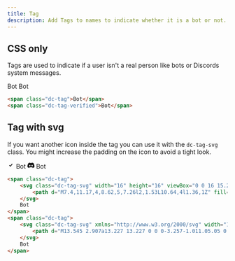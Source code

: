 ```yaml
---
title: Tag
description: Add Tags to names to indicate whether it is a bot or not.
---
```




## CSS only

Tags are used to indicate if a user isn't a real person like bots or Discords system messages.

<CodePreview>
  <Row>
    <Tag>Bot</Tag>
    <Tag verified={true}>Bot</Tag>
  </Row>
</CodePreview>

```html
<span class="dc-tag">Bot</span>
<span class="dc-tag-verified">Bot</span>
```

## Tag with svg

If you want another icon inside the tag you can use it with the `dc-tag-svg` class. You might increase the padding on
the icon to avoid a tight look.

<CodePreview>
  <Row>
    <Tag>
        <svg className="dc-tag-svg" width="16" height="16" viewBox="0 0 16 15.2"><path d="M7.4,11.17,4,8.62,5,7.26l2,1.53L10.64,4l1.36,1Z" fill="currentColor"></path></svg>
        Bot
      </Tag>
      <Tag>
        <svg className="dc-tag-svg" style={{padding: '0.125rem'}} xmlns="http://www.w3.org/2000/svg" width="16" height="16" fill="currentColor" viewBox="0 0 16 15.2">
          <path d="M13.545 2.907a13.227 13.227 0 0 0-3.257-1.011.05.05 0 0 0-.052.025c-.141.25-.297.577-.406.833a12.19 12.19 0 0 0-3.658 0 8.258 8.258 0 0 0-.412-.833.051.051 0 0 0-.052-.025c-1.125.194-2.22.534-3.257 1.011a.041.041 0 0 0-.021.018C.356 6.024-.213 9.047.066 12.032c.001.014.01.028.021.037a13.276 13.276 0 0 0 3.995 2.02.05.05 0 0 0 .056-.019c.308-.42.582-.863.818-1.329a.05.05 0 0 0-.01-.059.051.051 0 0 0-.018-.011 8.875 8.875 0 0 1-1.248-.595.05.05 0 0 1-.02-.066.051.051 0 0 1 .015-.019c.084-.063.168-.129.248-.195a.05.05 0 0 1 .051-.007c2.619 1.196 5.454 1.196 8.041 0a.052.052 0 0 1 .053.007c.08.066.164.132.248.195a.051.051 0 0 1-.004.085 8.254 8.254 0 0 1-1.249.594.05.05 0 0 0-.03.03.052.052 0 0 0 .003.041c.24.465.515.909.817 1.329a.05.05 0 0 0 .056.019 13.235 13.235 0 0 0 4.001-2.02.049.049 0 0 0 .021-.037c.334-3.451-.559-6.449-2.366-9.106a.034.034 0 0 0-.02-.019Zm-8.198 7.307c-.789 0-1.438-.724-1.438-1.612 0-.889.637-1.613 1.438-1.613.807 0 1.45.73 1.438 1.613 0 .888-.637 1.612-1.438 1.612Zm5.316 0c-.788 0-1.438-.724-1.438-1.612 0-.889.637-1.613 1.438-1.613.807 0 1.451.73 1.438 1.613 0 .888-.631 1.612-1.438 1.612Z"/>
        </svg>
        Bot
      </Tag>
  </Row>
</CodePreview>

```html
<span class="dc-tag">
    <svg class="dc-tag-svg" width="16" height="16" viewBox="0 0 16 15.2">
        <path d="M7.4,11.17,4,8.62,5,7.26l2,1.53L10.64,4l1.36,1Z" fill="currentColor"></path>
    </svg>
    Bot
</span>
<span class="dc-tag">
    <svg class="dc-tag-svg" xmlns="http://www.w3.org/2000/svg" width="16" height="16" fill="currentColor" viewBox="0 0 16 15.2" style="padding: 0.125rem;">
        <path d="M13.545 2.907a13.227 13.227 0 0 0-3.257-1.011.05.05 0 0 0-.052.025c-.141.25-.297.577-.406.833a12.19 12.19 0 0 0-3.658 0 8.258 8.258 0 0 0-.412-.833.051.051 0 0 0-.052-.025c-1.125.194-2.22.534-3.257 1.011a.041.041 0 0 0-.021.018C.356 6.024-.213 9.047.066 12.032c.001.014.01.028.021.037a13.276 13.276 0 0 0 3.995 2.02.05.05 0 0 0 .056-.019c.308-.42.582-.863.818-1.329a.05.05 0 0 0-.01-.059.051.051 0 0 0-.018-.011 8.875 8.875 0 0 1-1.248-.595.05.05 0 0 1-.02-.066.051.051 0 0 1 .015-.019c.084-.063.168-.129.248-.195a.05.05 0 0 1 .051-.007c2.619 1.196 5.454 1.196 8.041 0a.052.052 0 0 1 .053.007c.08.066.164.132.248.195a.051.051 0 0 1-.004.085 8.254 8.254 0 0 1-1.249.594.05.05 0 0 0-.03.03.052.052 0 0 0 .003.041c.24.465.515.909.817 1.329a.05.05 0 0 0 .056.019 13.235 13.235 0 0 0 4.001-2.02.049.049 0 0 0 .021-.037c.334-3.451-.559-6.449-2.366-9.106a.034.034 0 0 0-.02-.019Zm-8.198 7.307c-.789 0-1.438-.724-1.438-1.612 0-.889.637-1.613 1.438-1.613.807 0 1.45.73 1.438 1.613 0 .888-.637 1.612-1.438 1.612Zm5.316 0c-.788 0-1.438-.724-1.438-1.612 0-.889.637-1.613 1.438-1.613.807 0 1.451.73 1.438 1.613 0 .888-.631 1.612-1.438 1.612Z"></path>
    </svg>
    Bot
</span>
```
